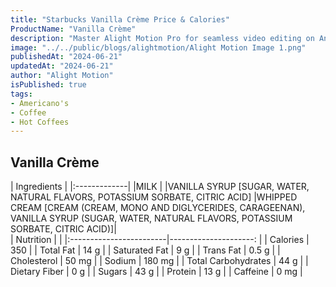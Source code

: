 ```yaml
---
title: "Starbucks Vanilla Crème Price & Calories"
ProductName: "Vanilla Crème" 
description: "Master Alight Motion Pro for seamless video editing on Android, iOS, and Tablets with our ultimate guide, unlocking advanced features and elevating your skills in 2024!"
image: "../../public/blogs/alightmotion/Alight Motion Image 1.png"
publishedAt: "2024-06-21"
updatedAt: "2024-06-21"
author: "Alight Motion"
isPublished: true
tags:
- Americano's
- Coffee
- Hot Coffees   
---
```


 
## Vanilla Crème 
  
<div className="tables-container">
  <div className="table-wrapper">
    | Ingredients  |
    |:-------------|
    |MILK          |
    |VANILLA SYRUP [SUGAR, WATER, NATURAL FLAVORS, POTASSIUM SORBATE, CITRIC ACID]
    |WHIPPED CREAM [CREAM (CREAM, MONO AND DIGLYCERIDES, CARAGEENAN), VANILLA SYRUP (SUGAR, WATER, NATURAL FLAVORS, POTASSIUM SORBATE, CITRIC ACID)]|
  </div>
  <div className="table-wrapper">
    | Nutrition               |                       |  
    |:------------------------|---------------------: |
    | Calories                | 350                   |
    | Total Fat               | 14 g                  |
    | Saturated Fat           | 9 g                   |
    | Trans Fat               | 0.5 g                 |
    | Cholesterol             | 50 mg                 |
    | Sodium                  | 180 mg                |
    | Total Carbohydrates     | 44 g                  |
    | Dietary Fiber           | 0 g                   |
    | Sugars                  | 43 g                  |
    | Protein                 | 13 g                  |
    | Caffeine                | 0 mg                  |
  </div>
</div>
<style jsx>{`
  .tables-container {
    display: flex;
    flex-direction: row;
    gap: 30px;
  }
  .table-wrapper {
    width: 500px; /* Adjust as needed */
  }
  @media (max-width: 768px) {
    .tables-container {
      flex-direction: column;
      gap: 0px; /* Adjust as needed */
    }
    .table-wrapper {
      width: 100%; /* Adjust as needed */
    }
  }
`}</style>
